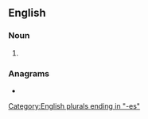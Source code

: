 ==English==

===Noun===
{{head|en|noun form}}

# {{plural of|en|airbus}}

===Anagrams===
* {{anagrams|en|a=abeirssu|bisureas}}

[[Category:English plurals ending in "-es"]]